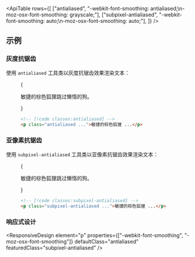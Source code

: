 

<ApiTable
  rows={[
    ["antialiased", "-webkit-font-smoothing: antialiased;\n-moz-osx-font-smoothing: grayscale;"],
    ["subpixel-antialiased", "-webkit-font-smoothing: auto;\n-moz-osx-font-smoothing: auto;"],
  ]}
/>

## 示例

### 灰度抗锯齿

使用 `antialiased` 工具类以灰度抗锯齿效果渲染文本：

<Figure>

<Example>
  {
    <p className="text-center text-lg font-medium text-gray-900 antialiased dark:text-gray-200">
      敏捷的棕色狐狸跳过懒惰的狗。
    </p>
  }
</Example>

```html
<!-- [!code classes:antialiased] -->
<p class="antialiased ...">敏捷的棕色狐狸 ...</p>
```

</Figure>

### 亚像素抗锯齿

使用 `subpixel-antialiased` 工具类以亚像素抗锯齿效果渲染文本：

<Figure>

<Example>
  {
    <p className="text-center text-lg font-medium text-gray-900 subpixel-antialiased dark:text-gray-200">
      敏捷的棕色狐狸跳过懒惰的狗。
    </p>
  }
</Example>

```html
<!-- [!code classes:subpixel-antialiased] -->
<p class="subpixel-antialiased ...">敏捷的棕色狐狸 ...</p>
```

</Figure>

### 响应式设计

<ResponsiveDesign
  element="p"
  properties={["-webkit-font-smoothing", "-moz-osx-font-smoothing"]}
  defaultClass="antialiased"
  featuredClass="subpixel-antialiased"
/>